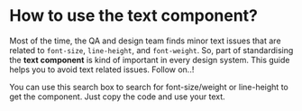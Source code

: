 

<Meta title="Typography/Text Helper" />

# How to use the text component?
Most of the time, the QA and design team finds minor text issues that are related to `font-size`, `line-height`, and `font-weight`. So, part of standardising the **text component** is kind of important in every design system. This guide helps you to avoid text related issues. Follow on..!

You can use this search box to search for font-size/weight or line-height to get the component. Just copy the code and use your text.

<TextFinder/>